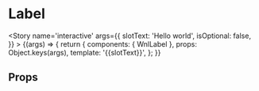 
<Meta title='atoms/Label' component={WnlLabel} />

# Label

<Story name='interactive'
    args={{
        slotText: 'Hello world',
        isOptional: false,
    }}
    >
    {(args) => {
        return {
            components: { WnlLabel },
            props: Object.keys(args),
            template: '<wnl-label :is-optional="isOptional" >{{slotText}}</wnl-label>',
        };
    }}
</Story>

## Props

<Props of={WnlLabel} />
